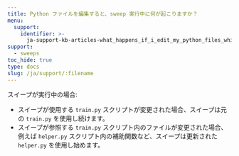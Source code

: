 ```yaml
---
title: Python ファイルを編集すると、sweep 実行中に何が起こりますか？
menu:
  support:
    identifier: >-
      ja-support-kb-articles-what_happens_if_i_edit_my_python_files_while_a_sweep_is_running
support:
  - sweeps
toc_hide: true
type: docs
slug: /ja/support/:filename
---
```

スイープが実行中の場合:
- スイープが使用する `train.py` スクリプトが変更された場合、スイープは元の `train.py` を使用し続けます。
- スイープが参照する `train.py` スクリプト内のファイルが変更された場合、例えば `helper.py` スクリプト内の補助関数など、スイープは更新された `helper.py` を使用し始めます。